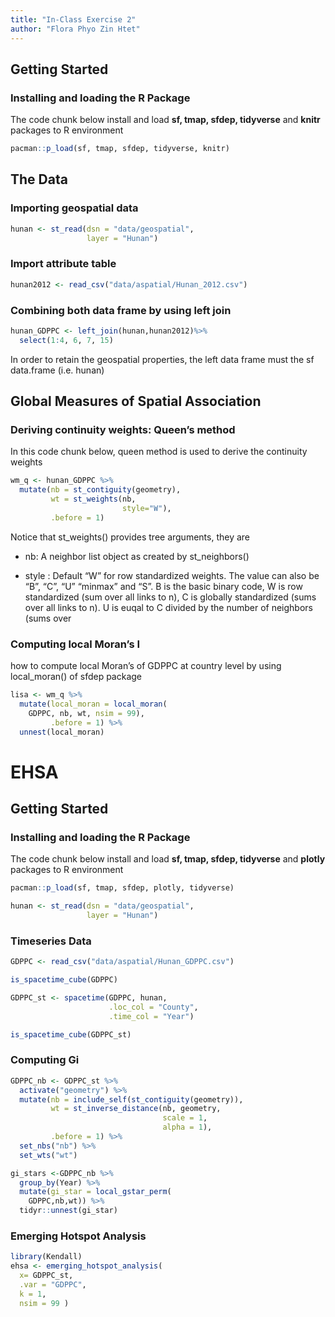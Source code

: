 ```yaml
---
title: "In-Class Exercise 2"
author: "Flora Phyo Zin Htet"
---
```


## Getting Started

### Installing and loading the R Package

The code chunk below install and load **sf, tmap, sfdep, tidyverse** and **knitr** packages to R environment

```r
pacman::p_load(sf, tmap, sfdep, tidyverse, knitr)
```

## The Data

### Importing geospatial data

```r
hunan <- st_read(dsn = "data/geospatial", 
                 layer = "Hunan")
```

### Import attribute table

```r
hunan2012 <- read_csv("data/aspatial/Hunan_2012.csv")
```

### Combining both data frame by using left join

```r
hunan_GDPPC <- left_join(hunan,hunan2012)%>%
  select(1:4, 6, 7, 15)
```

In order to retain the geospatial properties, the left data frame must the sf data.frame (i.e. hunan)

## Global Measures of Spatial Association

### Deriving continuity weights: Queen's method

In this code chunk below, queen method is used to derive the continuity weights

```r
wm_q <- hunan_GDPPC %>%
  mutate(nb = st_contiguity(geometry),
         wt = st_weights(nb, 
                         style="W"),
         .before = 1)
```

Notice that st_weights() provides tree arguments, they are

-   nb: A neighbor list object as created by st_neighbors()

-   style : Default "W" for row standardized weights. The value can also be "B", "C", "U" "minmax" and "S". B is the basic binary code, W is row standardized (sum over all links to n), C is globally standardized (sums over all links to n). U is euqal to C divided by the number of neighbors (sums over

### Computing local Moran's I

how to compute local Moran's of GDPPC at country level by using local_moran() of sfdep package

```r
lisa <- wm_q %>%
  mutate(local_moran = local_moran(
    GDPPC, nb, wt, nsim = 99), 
         .before = 1) %>%
  unnest(local_moran)
```

# EHSA

## Getting Started

### Installing and loading the R Package

The code chunk below install and load **sf, tmap, sfdep, tidyverse** and **plotly** packages to R environment

```r
pacman::p_load(sf, tmap, sfdep, plotly, tidyverse)
```

```r
hunan <- st_read(dsn = "data/geospatial",                   
                 layer = "Hunan")
```

### Timeseries Data

```r
GDPPC <- read_csv("data/aspatial/Hunan_GDPPC.csv")
```

```r
is_spacetime_cube(GDPPC)

GDPPC_st <- spacetime(GDPPC, hunan,                      
                      .loc_col = "County",                     
                      .time_col = "Year")
```

```r
is_spacetime_cube(GDPPC_st)
```

### Computing Gi

```r
GDPPC_nb <- GDPPC_st %>%   
  activate("geometry") %>%   
  mutate(nb = include_self(st_contiguity(geometry)),          
         wt = st_inverse_distance(nb, geometry,                                    
                                  scale = 1,                                    
                                  alpha = 1),         
         .before = 1) %>%  
  set_nbs("nb") %>%   
  set_wts("wt")
```

```r
gi_stars <-GDPPC_nb %>%   
  group_by(Year) %>%   
  mutate(gi_star = local_gstar_perm(     
    GDPPC,nb,wt)) %>%   
  tidyr::unnest(gi_star)
```

### Emerging Hotspot Analysis

```r
library(Kendall)  
ehsa <- emerging_hotspot_analysis(   
  x= GDPPC_st,    
  .var = "GDPPC",   
  k = 1,   
  nsim = 99 )
```
